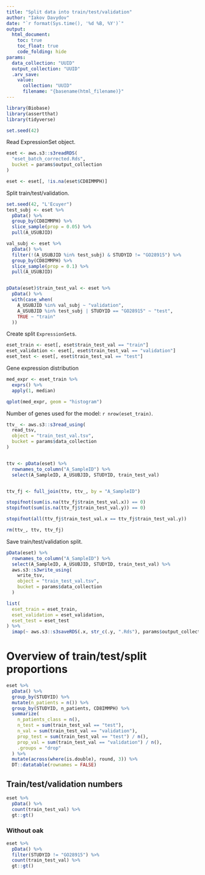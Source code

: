 ```yaml
---
title: "Split data into train/test/validation"
author: "Iakov Davydov"
date: "`r format(Sys.time(), '%d %B, %Y')`"
output:
  html_document:
    toc: true
    toc_float: true
    code_folding: hide
params:
  data_collection: "UUID"
  output_collection: "UUID"
  .arv_save:
    value:
      collection: "UUID"
      filename: "{basename(html_filename)}"
---
```


```r
library(Biobase)
library(assertthat)
library(tidyverse)
```

```r
set.seed(42)
```

Read ExpressionSet object.
```r
eset <- aws.s3::s3readRDS(
  "eset_batch_corrected.Rds",
  bucket = params$output_collection
)

eset <- eset[, !is.na(eset$CD8IMMPH)]
```

Split train/test/validation.
```r
set.seed(42, "L'Ecuyer")
test_subj <- eset %>%
  pData() %>%
  group_by(CD8IMMPH) %>%
  slice_sample(prop = 0.05) %>%
  pull(A_USUBJID)

val_subj <- eset %>%
  pData() %>%
  filter(!(A_USUBJID %in% test_subj) & STUDYID != "GO28915") %>%
  group_by(CD8IMMPH) %>%
  slice_sample(prop = 0.1) %>%
  pull(A_USUBJID)


pData(eset)$train_test_val <- eset %>%
  pData() %>%
  with(case_when(
    A_USUBJID %in% val_subj ~ "validation",
    A_USUBJID %in% test_subj | STUDYID == "GO28915" ~ "test",
    TRUE ~ "train"
  ))
```


Create split `ExpressionSet`s.
```r
eset_train <- eset[, eset$train_test_val == "train"]
eset_validation <- eset[, eset$train_test_val == "validation"]
eset_test <- eset[, eset$train_test_val == "test"]
```


Gene expression distribution
```r
med_expr <- eset_train %>%
  exprs() %>%
  apply(1, median)

qplot(med_expr, geom = "histogram")
```

Number of genes used for the model: `r nrow(eset_train)`.

```r
ttv_ <- aws.s3::s3read_using(
  read_tsv,
  object = "train_test_val.tsv",
  bucket = params$data_collection
)


ttv <- pData(eset) %>%
  rownames_to_column("A_SampleID") %>%
  select(A_SampleID, A_USUBJID, STUDYID, train_test_val)


ttv_fj <- full_join(ttv, ttv_, by = "A_SampleID")

stopifnot(sum(is.na(ttv_fj$train_test_val.x)) == 0)
stopifnot(sum(is.na(ttv_fj$train_test_val.y)) == 0)

stopifnot(all(ttv_fj$train_test_val.x == ttv_fj$train_test_val.y))

rm(ttv_, ttv, ttv_fj)
```


Save train/test/validation split.
```r
pData(eset) %>%
  rownames_to_column("A_SampleID") %>%
  select(A_SampleID, A_USUBJID, STUDYID, train_test_val) %>%
  aws.s3::s3write_using(
    write_tsv,
    object = "train_test_val.tsv",
    bucket = params$data_collection
  )

list(
  eset_train = eset_train,
  eset_validation = eset_validation,
  eset_test = eset_test
) %>%
  imap(~ aws.s3::s3saveRDS(.x, str_c(.y, ".Rds"), params$output_collection))
```


# Overview of train/test/split proportions
```r
eset %>%
  pData() %>%
  group_by(STUDYID) %>%
  mutate(n_patients = n()) %>%
  group_by(STUDYID, n_patients, CD8IMMPH) %>%
  summarize(
    n_patients_class = n(),
    n_test = sum(train_test_val == "test"),
    n_val = sum(train_test_val == "validation"),
    prop_test = sum(train_test_val == "test") / n(),
    prop_val = sum(train_test_val == "validation") / n(),
    .groups = "drop"
  ) %>%
  mutate(across(where(is.double), round, 3)) %>%
  DT::datatable(rownames = FALSE)
```

## Train/test/validation numbers
```r
eset %>%
  pData() %>%
  count(train_test_val) %>%
  gt::gt()
```

### Without oak
```r
eset %>%
  pData() %>%
  filter(STUDYID != "GO28915") %>%
  count(train_test_val) %>%
  gt::gt()
```
